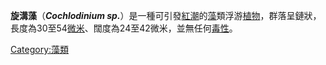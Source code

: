 {{Unreferenced|time=2017-07-23T16:43:44+00:00 }}
{{Orphan|time=2017-07-23T16:43:44+00:00 }}
'''旋溝藻'''（'''''Cochlodinium sp.'''''）是一種可引發[[紅潮|紅潮]]的[[藻|藻]]類浮游[[植物|植物]]，群落呈鏈狀，長度為30至54[[微米|微米]]、闊度為24至42微米，並無任何[[毒性|毒性]]。

{{Algae-stub}}

[[Category:藻類|Category:藻類]]